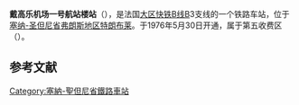 {{Infobox station
| name          =<!-- 注释出：[[File:RATP.svg|32x32px]] -->戴高乐机场一号航站楼站<br>{{lang|fr|Gare Aéroport Charles-de-Gaulle 1}} 
| type          = [[法国铁路|法国铁路]]
| image = RER Roissy 1.JPG
|image_caption = 车站内部
| address       = {{FRA}}[[塞纳-圣但尼省|塞纳-圣但尼省]][[弗朗斯地区特朗布莱|弗朗斯地区特朗布莱]]
| latd          = 49
| latm          = 00
| lats          = 36
| latNS         = N
| longd         = 2
| longm         = 33
| longs         = 38
| longEW        = E
| operator = <!-- 注释出：[[File:RATP.svg|32x32px]] -->
| coordinates_display = yes
| iso_region    = FR
| line          = 
* [[大区快铁B线|大区快铁B线]]
* [[戴高乐机场内线|戴高乐机场内线]]
| platform      = 2
| tracks        = 4
| elevation = 
| opened        = 1976年5月30日
| rebuilt =
| status = 使用中
| closed        = 
| passengers= 4,768,200
| pass_year= 2014年<ref>{{Lien web |url=https://ressources.data.sncf.com/explore/dataset/frequentation-gares/?q=Aéroport |title=Fréquentation en gares en 2014 – Aéroport CDG1 |work=SNCF Open Data |date=Traitement du 26 avril 2016 (onglet Informations) |access-date=2016-10-13 |archive-date=2020-08-05 |archive-url=https://web.archive.org/web/20200805110523/https://ressources.data.sncf.com/explore/dataset/frequentation-gares/?q=A%C3%A9roport |dead-url=no }}.</ref>
| station_type = 客运车站
| connections = 
* [[RATP公交路网|巴黎城市公共交通]]
* [[file:Paris_Noctilien_logo.svg|51x51px]]
| route_map =
| map_locator   = 
| note =
}}

'''戴高乐机场一号航站楼站'''（{{lang-fr|Gare Aéroport Charles-de-Gaulle 1}}），是法国[[大区快铁B线|大区快铁B线]]B3支线的一个铁路车站，位于[[塞纳-圣但尼省|塞纳-圣但尼省]][[弗朗斯地区特朗布莱|弗朗斯地区特朗布莱]]。于1976年5月30日开通，属于第五收费区（{{lang-fr|Zone 5}}）。

== 参考文献 ==
{{Reflist}}

{{RER B}}
[[Category:塞納-聖但尼省鐵路車站|Category:塞納-聖但尼省鐵路車站]]